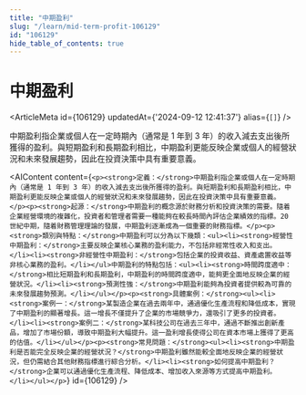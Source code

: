 ```yaml
---
title: "中期盈利"
slug: "/learn/mid-term-profit-106129"
id: "106129"
hide_table_of_contents: true
---
```



# 中期盈利

<ArticleMeta id={106129} updatedAt={'2024-09-12 12:41:37'} alias={`[]`} />
<div className='border-solid border-b border-t-0 my-4 border-[var(--ifm-color-gray-300)]' />

中期盈利指企業或個人在一定時期內（通常是 1 年到 3 年）的收入減去支出後所獲得的盈利。與短期盈利和長期盈利相比，中期盈利更能反映企業或個人的經營狀況和未來發展趨勢，因此在投資決策中具有重要意義。

<AIContent content={`<p><strong>定義：</strong>中期盈利指企業或個人在一定時期內（通常是 1 年到 3 年）的收入減去支出後所獲得的盈利。與短期盈利和長期盈利相比，中期盈利更能反映企業或個人的經營狀況和未來發展趨勢，因此在投資決策中具有重要意義。</p><p><strong>起源：</strong>中期盈利的概念源於財務分析和投資決策的需要。隨着企業經營環境的複雜化，投資者和管理者需要一種能夠在較長時間內評估企業績效的指標。20 世紀中期，隨着財務管理理論的發展，中期盈利逐漸成為一個重要的財務指標。</p><p><strong>類別與特點：</strong>中期盈利可以分為以下幾類：<ul><li><strong>經營性中期盈利：</strong>主要反映企業核心業務的盈利能力，不包括非經常性收入和支出。</li><li><strong>非經營性中期盈利：</strong>包括企業的投資收益、資產處置收益等非核心業務的盈利。</li></ul>中期盈利的特點包括：<ul><li><strong>時間跨度適中：</strong>相比短期盈利和長期盈利，中期盈利的時間跨度適中，能夠更全面地反映企業的經營狀況。</li><li><strong>預測性強：</strong>中期盈利能夠為投資者提供較為可靠的未來發展趨勢預測。</li></ul></p><p><strong>具體案例：</strong><ul><li><strong>案例一：</strong>某製造企業在過去兩年中，通過優化生產流程和降低成本，實現了中期盈利的顯著增長。這一增長不僅提升了企業的市場競爭力，還吸引了更多的投資者。</li><li><strong>案例二：</strong>某科技公司在過去三年中，通過不斷推出創新產品，增加了市場份額，導致中期盈利大幅提升。這一盈利增長使得公司在資本市場上獲得了更高的估值。</li></ul></p><p><strong>常見問題：</strong><ul><li><strong>中期盈利是否能完全反映企業的經營狀況？</strong>中期盈利雖然能較全面地反映企業的經營狀況，但仍需結合其他財務指標進行綜合分析。</li><li><strong>如何提高中期盈利？</strong>企業可以通過優化生產流程、降低成本、增加收入來源等方式提高中期盈利。</li></ul></p>`} id={106129} />
